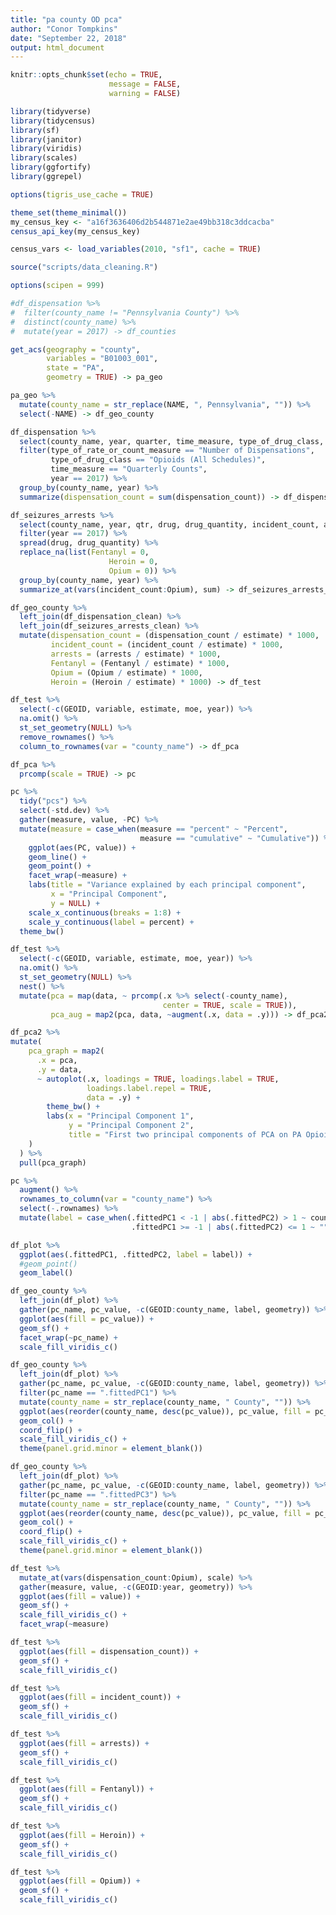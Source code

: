 ```yaml
---
title: "pa county OD pca"
author: "Conor Tompkins"
date: "September 22, 2018"
output: html_document
---
```


```r
knitr::opts_chunk$set(echo = TRUE,
                      message = FALSE,
                      warning = FALSE)
```

```r
library(tidyverse)
library(tidycensus)
library(sf)
library(janitor)
library(viridis)
library(scales)
library(ggfortify)
library(ggrepel)

options(tigris_use_cache = TRUE)

theme_set(theme_minimal())
my_census_key <- "a16f3636406d2b544871e2ae49bb318c3ddcacba"
census_api_key(my_census_key)

census_vars <- load_variables(2010, "sf1", cache = TRUE)

source("scripts/data_cleaning.R")

options(scipen = 999)
```

```r
#df_dispensation %>% 
#  filter(county_name != "Pennsylvania County") %>% 
#  distinct(county_name) %>% 
#  mutate(year = 2017) -> df_counties

get_acs(geography = "county",
        variables = "B01003_001", 
        state = "PA",
        geometry = TRUE) -> pa_geo

pa_geo %>% 
  mutate(county_name = str_replace(NAME, ", Pennsylvania", "")) %>% 
  select(-NAME) -> df_geo_county
```

```r
df_dispensation %>% 
  select(county_name, year, quarter, time_measure, type_of_drug_class, type_of_rate_or_count_measure, dispensation_count = rate_or_count) %>% 
  filter(type_of_rate_or_count_measure == "Number of Dispensations",
         type_of_drug_class == "Opioids (All Schedules)",
         time_measure == "Quarterly Counts",
         year == 2017) %>% 
  group_by(county_name, year) %>% 
  summarize(dispensation_count = sum(dispensation_count)) -> df_dispensation_clean
```

```r
df_seizures_arrests %>% 
  select(county_name, year, qtr, drug, drug_quantity, incident_count, arrests) %>% 
  filter(year == 2017) %>% 
  spread(drug, drug_quantity) %>% 
  replace_na(list(Fentanyl = 0,
                      Heroin = 0,
                      Opium = 0)) %>% 
  group_by(county_name, year) %>% 
  summarize_at(vars(incident_count:Opium), sum) -> df_seizures_arrests_clean
```

```r
df_geo_county %>% 
  left_join(df_dispensation_clean) %>% 
  left_join(df_seizures_arrests_clean) %>% 
  mutate(dispensation_count = (dispensation_count / estimate) * 1000,
         incident_count = (incident_count / estimate) * 1000,
         arrests = (arrests / estimate) * 1000,
         Fentanyl = (Fentanyl / estimate) * 1000,
         Opium = (Opium / estimate) * 1000,
         Heroin = (Heroin / estimate) * 1000) -> df_test
```

```r
df_test %>%
  select(-c(GEOID, variable, estimate, moe, year)) %>% 
  na.omit() %>% 
  st_set_geometry(NULL) %>% 
  remove_rownames() %>% 
  column_to_rownames(var = "county_name") -> df_pca

df_pca %>% 
  prcomp(scale = TRUE) -> pc
```

```r
pc %>% 
  tidy("pcs") %>%
  select(-std.dev) %>% 
  gather(measure, value, -PC) %>% 
  mutate(measure = case_when(measure == "percent" ~ "Percent",
                             measure == "cumulative" ~ "Cumulative")) %>% 
    ggplot(aes(PC, value)) +
    geom_line() +
    geom_point() +
    facet_wrap(~measure) +
    labs(title = "Variance explained by each principal component",
         x = "Principal Component",
         y = NULL) +
    scale_x_continuous(breaks = 1:8) +
    scale_y_continuous(label = percent) +
  theme_bw()
```

```r
df_test %>%
  select(-c(GEOID, variable, estimate, moe, year)) %>% 
  na.omit() %>% 
  st_set_geometry(NULL) %>% 
  nest() %>% 
  mutate(pca = map(data, ~ prcomp(.x %>% select(-county_name), 
                                  center = TRUE, scale = TRUE)),
         pca_aug = map2(pca, data, ~augment(.x, data = .y))) -> df_pca2

df_pca2 %>% 
mutate(
    pca_graph = map2(
      .x = pca,
      .y = data,
      ~ autoplot(.x, loadings = TRUE, loadings.label = TRUE,
                 loadings.label.repel = TRUE,
                 data = .y) +
        theme_bw() +
        labs(x = "Principal Component 1",
             y = "Principal Component 2",
             title = "First two principal components of PCA on PA Opioid data")
    )
  ) %>%
  pull(pca_graph)
```
```r
pc %>% 
  augment() %>% 
  rownames_to_column(var = "county_name") %>% 
  select(-.rownames) %>% 
  mutate(label = case_when(.fittedPC1 < -1 | abs(.fittedPC2) > 1 ~ county_name,
                           .fittedPC1 >= -1 | abs(.fittedPC2) <= 1 ~ "")) -> df_plot

df_plot %>% 
  ggplot(aes(.fittedPC1, .fittedPC2, label = label)) +
  #geom_point()
  geom_label()
```

```r
df_geo_county %>% 
  left_join(df_plot) %>% 
  gather(pc_name, pc_value, -c(GEOID:county_name, label, geometry)) %>% 
  ggplot(aes(fill = pc_value)) +
  geom_sf() +
  facet_wrap(~pc_name) +
  scale_fill_viridis_c()
```

```r
df_geo_county %>% 
  left_join(df_plot) %>% 
  gather(pc_name, pc_value, -c(GEOID:county_name, label, geometry)) %>% 
  filter(pc_name == ".fittedPC1") %>% 
  mutate(county_name = str_replace(county_name, " County", "")) %>% 
  ggplot(aes(reorder(county_name, desc(pc_value)), pc_value, fill = pc_value)) +
  geom_col() +
  coord_flip() +
  scale_fill_viridis_c() +
  theme(panel.grid.minor = element_blank())
```

```r
df_geo_county %>% 
  left_join(df_plot) %>% 
  gather(pc_name, pc_value, -c(GEOID:county_name, label, geometry)) %>% 
  filter(pc_name == ".fittedPC3") %>% 
  mutate(county_name = str_replace(county_name, " County", "")) %>% 
  ggplot(aes(reorder(county_name, desc(pc_value)), pc_value, fill = pc_value)) +
  geom_col() +
  coord_flip() +
  scale_fill_viridis_c() +
  theme(panel.grid.minor = element_blank())
```

```r
df_test %>% 
  mutate_at(vars(dispensation_count:Opium), scale) %>% 
  gather(measure, value, -c(GEOID:year, geometry)) %>% 
  ggplot(aes(fill = value)) +
  geom_sf() +
  scale_fill_viridis_c() +
  facet_wrap(~measure)
```

```r
df_test %>% 
  ggplot(aes(fill = dispensation_count)) +
  geom_sf() +
  scale_fill_viridis_c()

df_test %>% 
  ggplot(aes(fill = incident_count)) +
  geom_sf() +
  scale_fill_viridis_c()

df_test %>% 
  ggplot(aes(fill = arrests)) +
  geom_sf() +
  scale_fill_viridis_c()

df_test %>% 
  ggplot(aes(fill = Fentanyl)) +
  geom_sf() +
  scale_fill_viridis_c()

df_test %>% 
  ggplot(aes(fill = Heroin)) +
  geom_sf() +
  scale_fill_viridis_c()

df_test %>% 
  ggplot(aes(fill = Opium)) +
  geom_sf() +
  scale_fill_viridis_c()


```


